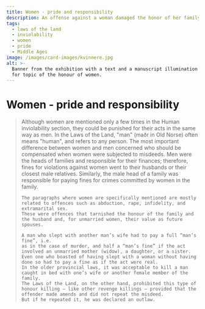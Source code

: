 ```yaml
---
title: Women - pride and responsibility
description: An offense against a woman damaged the honor of her family...
tags:
  - laws of the land
  - inviolability
  - women
  - pride
  - Middle Ages
image: /images/card-images/kvinnere.jpg
alt: >-
  Banner from the exhibition with a text and a manuscript illumination relevant
  for topic of the honour of women.
---
```



# Women - pride and responsibility

<Blockquote
    quote='“If a woman has a husband, he takes over his wife’s claim.”'
    footer='Human Inviolability section, chapter 30' />



<Container stil="initial side">
    Although women are mentioned only a few times in the Human inviolability section, they could be punished for their acts in the same way as men. 
    In the Laws of the Land, "man" (maðr in Old Norse) often means "human", and refers to any person. 
    The most important difference between women and men concerned who should be compensated when women were subjected to misdeeds. 
    Men were the heads of families and responsible for their finances; therefore, fines for violations against women went to their husbands or their closest male relatives. 
    Similarly, the male head of a family was responsible for paying fines for crimes committed by women in the family. 
    
    The paragraphs where women are specifically mentioned are mostly related to offences such as abduction, rape, infidelity, and extramarital sex. 
    These were offences that tarnished the honour of the family and the husband and, for unmarried women, their value as future spouses. 
    
    A man who slept with another man’s wife had to pay a full “man’s fine”, i.e. 
    as in the case of murder, and half a “man’s fine” if the act involved an unmarried mother (widow), a daughter, or a sister. 
    Even one who boasted of having slept with a woman without having done so had to pay a fine as if the act were real. 
    In the older provincial laws, it was acceptable to kill a man caught in bed with one’s wife or another female member of the family. 
    The Laws of the Land, on the other hand, prohibited this type of honour killing – like other revenge killings – provided that the offender made amends and did not repeat the misdeed. 
    But if he repeated it, he was declared an outlaw. 
</Container>

<Figure
    image="/images/section-buttons/Arvetall1.jpg"
    title="The role of women and their pride were important matters (Illumination from Codex Hardenbergianus - GKS 1154, fol. 24r)."
    alt="A manuscription illumination representating a wedding"
>
</Figure>
